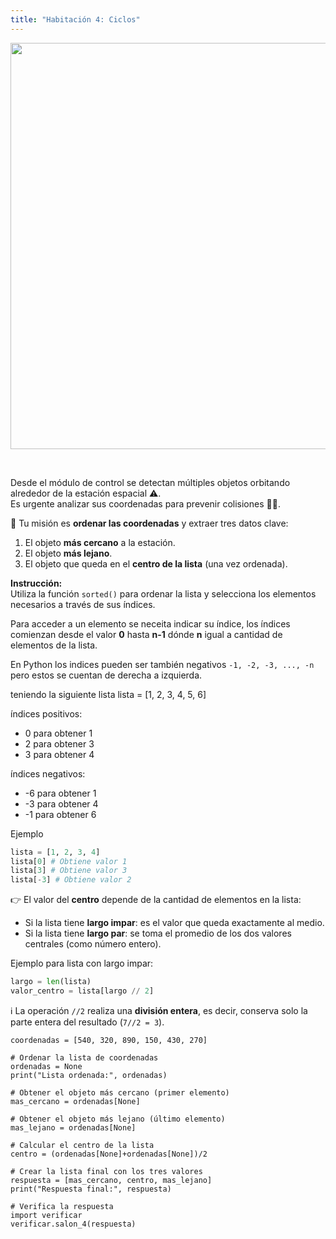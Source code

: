 ```yaml
---
title: "Habitación 4: Ciclos"
---
```


<center>
<img src="./img/sala_07.png" width="650">
</center>

<br/>

Desde el módulo de control se detectan múltiples objetos orbitando alrededor de la estación espacial ⚠️.  
Es urgente analizar sus coordenadas para prevenir colisiones 🌌💥.  

🚀 Tu misión es **ordenar las coordenadas** y extraer tres datos clave:

1. El objeto **más cercano** a la estación.  
2. El objeto **más lejano**.  
3. El objeto que queda en el **centro de la lista** (una vez ordenada).  

<div class="alert alert-info">
**Instrucción:**  
Utiliza la función `sorted()` para ordenar la lista y selecciona los elementos necesarios a través de sus índices.
</div>

::: {.callout-tip title="Acceder a elementos de una lista" collapse="true"}
Para acceder a un elemento se neceita indicar su índice, los índices comienzan desde el valor **0** hasta **n-1** dónde **n** igual a cantidad de elementos de la lista.

En Python los indices pueden ser también negativos `-1, -2, -3, ..., -n` pero estos se cuentan de derecha a izquierda.


teniendo la siguiente lista lista = [1, 2, 3, 4, 5, 6]

índices positivos:

* 0 para obtener 1
* 2 para obtener 3
* 3 para obtener 4

índices negativos:

* -6 para obtener 1
* -3 para obtener 4
* -1 para obtener 6

Ejemplo
```python 
lista = [1, 2, 3, 4]
lista[0] # Obtiene valor 1
lista[3] # Obtiene valor 3
lista[-3] # Obtiene valor 2
```
:::

::: {.callout-tip title="Pista" collapse="true"}
👉 El valor del **centro** depende de la cantidad de elementos en la lista:

- Si la lista tiene **largo impar**: es el valor que queda exactamente al medio.  
- Si la lista tiene **largo par**: se toma el promedio de los dos valores centrales (como número entero).

Ejemplo para lista con largo impar:
```python
largo = len(lista)
valor_centro = lista[largo // 2]
````

ℹ️ La operación `//2` realiza una **división entera**, es decir, conserva solo la parte entera del resultado (`7//2 = 3`).
:::

```pyodide-python
coordenadas = [540, 320, 890, 150, 430, 270]

# Ordenar la lista de coordenadas
ordenadas = None
print("Lista ordenada:", ordenadas)

# Obtener el objeto más cercano (primer elemento)
mas_cercano = ordenadas[None]

# Obtener el objeto más lejano (último elemento)
mas_lejano = ordenadas[None]

# Calcular el centro de la lista
centro = (ordenadas[None]+ordenadas[None])/2

# Crear la lista final con los tres valores
respuesta = [mas_cercano, centro, mas_lejano]
print("Respuesta final:", respuesta)

# Verifica la respuesta
import verificar
verificar.salon_4(respuesta)
```

